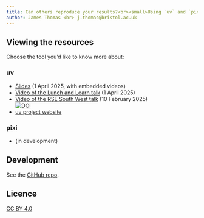 ```yaml
---
title: Can others reproduce your results?<br><small>Using `uv` and `pixi` in Python data analysis projects</small>
author: James Thomas <br> j.thomas@bristol.ac.uk
---
```


## Viewing the resources

Choose the tool you'd like to know more about:

### uv

- [Slides](./slides/uv/) (<time datetime="2025-04-01">1 April 2025</time>, with embedded videos)
- [Video of the Lunch and Learn talk](https://youtu.be/OJ_-rkoeol8) (<time datetime="2025-04-01">1 April 2025</time>)
- [Video of the RSE South West talk](https://zenodo.org/records/14837979) (<time datetime="2025-02-10">10 February 2025</time>)<br>[![DOI](https://zenodo.org/badge/DOI/10.5281/zenodo.14837979.svg)](https://doi.org/10.5281/zenodo.14837979)
- [uv project website](https://docs.astral.sh/uv/)

### pixi

- (in development)

## Development

See the [GitHub repo](https://github.com/jatonline/managing-dependencies-using-uv-and-pixi).

## Licence

[CC BY 4.0](https://creativecommons.org/licenses/by/4.0/deed.en)
